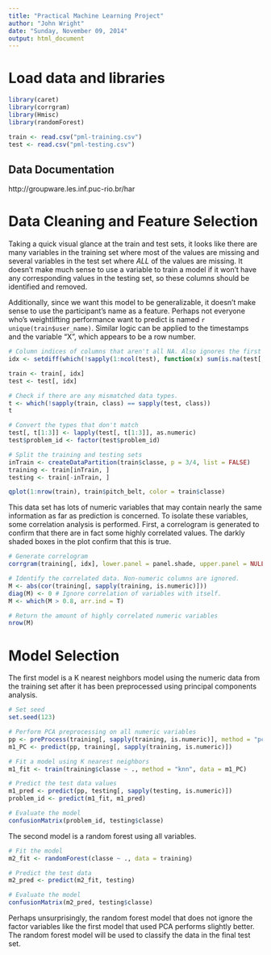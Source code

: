 ```yaml
---
title: "Practical Machine Learning Project"
author: "John Wright"
date: "Sunday, November 09, 2014"
output: html_document
---
```


# Load data and libraries
```r
library(caret)
library(corrgram)
library(Hmisc)
library(randomForest)

train <- read.csv("pml-training.csv")
test <- read.csv("pml-testing.csv")
```

## Data Documentation
http://groupware.les.inf.puc-rio.br/har

# Data Cleaning and Feature Selection
Taking a quick visual glance at the train and test sets, it looks like there are many variables in the training set where most of the values are missing and several variables in the test set where _ALL_ of the values are missing. It doesn't make much sense to use a variable to train a model if it won't have any corresponding values in the testing set, so these columns should be identified and removed.

Additionally, since we want this model to be generalizable, it doesn't make sense to use the participant's name as a feature. Perhaps not everyone who's weightlifting performance want to predict is named `r unique(train$user_name)`. Similar logic can be applied to the timestamps and the variable "X", which appears to be a row number.
```r
# Column indices of columns that aren't all NA. Also ignores the first 5 columns.
idx <- setdiff(which(!sapply(1:ncol(test), function(x) sum(is.na(test[, x])) == nrow(test))), 1:5)

train <- train[, idx]
test <- test[, idx]

# Check if there are any mismatched data types.
t <- which(!sapply(train, class) == sapply(test, class))
t

# Convert the types that don't match
test[, t[1:3]] <- lapply(test[, t[1:3]], as.numeric)
test$problem_id <- factor(test$problem_id)

# Split the training and testing sets
inTrain <- createDataPartition(train$classe, p = 3/4, list = FALSE)
training <- train[inTrain, ]
testing <- train[-inTrain, ]

qplot(1:nrow(train), train$pitch_belt, color = train$classe)
```

This data set has lots of numeric variables that may contain nearly the same information as far as prediction is concerned. To isolate these variables, some correlation analysis is performed. First, a correlogram is generated to confirm that there are in fact some highly correlated values. The darkly shaded boxes in the plot confirm that this is true.
```r
# Generate correlogram
corrgram(training[, idx], lower.panel = panel.shade, upper.panel = NULL, text.panel = panel.txt, main = "Correlogram of Numeric Variables")

# Identify the correlated data. Non-numeric columns are ignored.
M <- abs(cor(training[, sapply(training, is.numeric)]))
diag(M) <- 0 # Ignore correlation of variables with itself.
M <- which(M > 0.8, arr.ind = T)

# Return the amount of highly correlated numeric variables
nrow(M)
```

# Model Selection
The first model is a K nearest neighbors model using the numeric data from the training set after it has been preprocessed using principal components analysis.
```r
# Set seed
set.seed(123)

# Perform PCA preprocessing on all numeric variables
pp <- preProcess(training[, sapply(training, is.numeric)], method = "pca")
m1_PC <- predict(pp, training[, sapply(training, is.numeric)])

# Fit a model using K nearest neighbors
m1_fit <- train(training$classe ~ ., method = "knn", data = m1_PC)

# Predict the test data values
m1_pred <- predict(pp, testing[, sapply(testing, is.numeric)])
problem_id <- predict(m1_fit, m1_pred)

# Evaluate the model
confusionMatrix(problem_id, testing$classe)
```

The second model is a random forest using all variables.
```r
# Fit the model
m2_fit <- randomForest(classe ~ ., data = training)

# Predict the test data
m2_pred <- predict(m2_fit, testing)

# Evaluate the model
confusionMatrix(m2_pred, testing$classe)
```

Perhaps unsurprisingly, the random forest model that does not ignore the factor variables like the first model that used PCA performs slightly better. The random forest model will be used to classify the data in the final test set.


